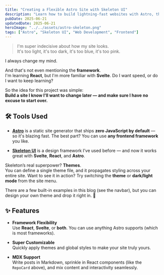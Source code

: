 ```yaml
---
title: "Creating a Flexible Astro Site with Skeleton UI"
description: "Learn how to build lightning-fast websites with Astro, the modern static site generator that ships zero JavaScript by default."
pubDate: 2025-06-21
updatedDate: 2025-06-21
heroImage: "../../assets/astro-skeleton.png"
tags: ["Astro", "Skeleton UI", "Web Development", "Frontend"]
---
```



> I'm super indecisive about how my site looks.  
> It's too light, it's too dark, it's too blue, it's too pink.  

I always change my mind.

And that's not even mentioning the **framework**.  
I'm learning **React**, but I'm more familiar with **Svelte**. Do I want speed, or do I want to keep learning?

So the idea for this project was simple:  
**Build a site I know I'll want to change later — and make sure I have no excuse to start over.**

<RepoCard client:only="react" repoUrl="https://github.com/OwenRThomson/OwenFromWork" />


## 🛠️ Tools Used

- [**Astro**](https://astro.build/) is a static site generator that ships **zero JavaScript by default** — so it's blazing fast. The best part? You can use **any frontend framework** you like.

- [**Skeleton UI**](https://www.skeleton.dev/) is a design framework I’ve used before — and now it works great with **Svelte**, **React**, and **Astro**.  

Skeleton’s real superpower? **Themes**.  
You can define a single theme file, and it propagates styling across your entire site. Want to see it in action? Try switching the **theme** or **dark/light mode** from the site menu.

There are a few built-in examples in this blog (see the navbar), but you can design your own theme and drop it right in. 💅


## ✨ Features

- **Framework Flexibility**  
  Use **React**, **Svelte**, or **both**. You can use anything Astro supports (which is most frameworks).

- **Super Customizable**  
  Quickly apply themes and global styles to make your site truly yours.

- **MDX Support**  
  Write posts in Markdown, sprinkle in React components (like the `RepoCard` above), and mix content and interactivity seamlessly.
